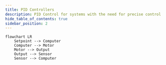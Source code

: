 ```yaml
---
title: PID Controllers
description: PID Control for systems with the need for precise control.
hide_table_of_contents: true
sidebar_position: 2
---
```


```mermaid
flowchart LR
    Setpoint --> Computer
    Computer --> Motor
    Motor --> Output
    Output --> Sensor
    Sensor --> Computer
```